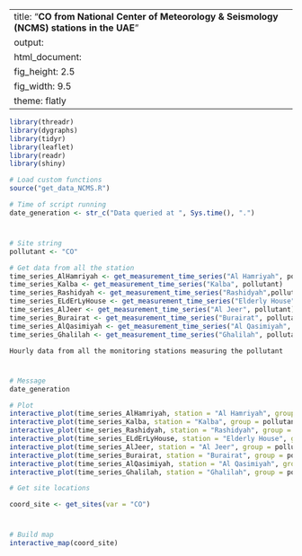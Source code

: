 
---
title: "**CO from National Center of Meteorology & Seismology (NCMS) stations in the UAE**"
output:
  html_document:
    fig_height: 2.5
    fig_width: 9.5
    theme: flatly
---

```{r set_up, message = FALSE, echo = FALSE, warning = FALSE}
library(threadr)
library(dygraphs)
library(tidyr)
library(leaflet)
library(readr)
library(shiny)

# Load custom functions
source("get_data_NCMS.R")

# Time of script running
date_generation <- str_c("Data queried at ", Sys.time(), ".")
```
# 

## 
```{r import_data, message = FALSE, echo = FALSE, results = "hide", cache = TRUE}

# Site string
pollutant <- "CO"

# Get data from all the station
time_series_AlHamriyah <- get_measurement_time_series("Al Hamriyah", pollutant)
time_series_Kalba <- get_measurement_time_series("Kalba", pollutant)
time_series_Rashidyah <- get_measurement_time_series("Rashidyah",pollutant)
time_series_ELdErLyHouse <- get_measurement_time_series("Elderly House", pollutant)
time_series_AlJeer <- get_measurement_time_series("Al Jeer", pollutant)
time_series_Burairat <- get_measurement_time_series("Burairat", pollutant)
time_series_AlQasimiyah <- get_measurement_time_series("Al Qasimiyah", pollutant)
time_series_Ghalilah <- get_measurement_time_series("Ghalilah", pollutant)
```

 `Hourly data from all the monitoring stations measuring the pollutant`
 
# 

## 

```{r plot_NCMS_NO2, echo = FALSE, cache = TRUE}
# Message
date_generation

# Plot
interactive_plot(time_series_AlHamriyah, station = "Al Hamriyah", group = pollutant, pollu="CO")
interactive_plot(time_series_Kalba, station = "Kalba", group = pollutant, pollu="CO")
interactive_plot(time_series_Rashidyah, station = "Rashidyah", group = pollutant, pollu="CO")
interactive_plot(time_series_ELdErLyHouse, station = "Elderly House", group = pollutant, pollu="CO")
interactive_plot(time_series_AlJeer, station = "Al Jeer", group = pollutant, pollu="CO")
interactive_plot(time_series_Burairat, station = "Burairat", group = pollutant, pollu="CO")
interactive_plot(time_series_AlQasimiyah, station = "Al Qasimiyah", group = pollutant, pollu="CO")
interactive_plot(time_series_Ghalilah, station = "Ghalilah", group = pollutant, pollu="CO")

```


```{r import_data_for_map, message = FALSE, echo = FALSE, results = "hide", cache = TRUE}
# Get site locations

coord_site <- get_sites(var = "CO")

```
#
 
##

```{r map, fig.height = 8, echo = FALSE, message = FALSE, cache = TRUE}
# Build map
interactive_map(coord_site)
```

 
 